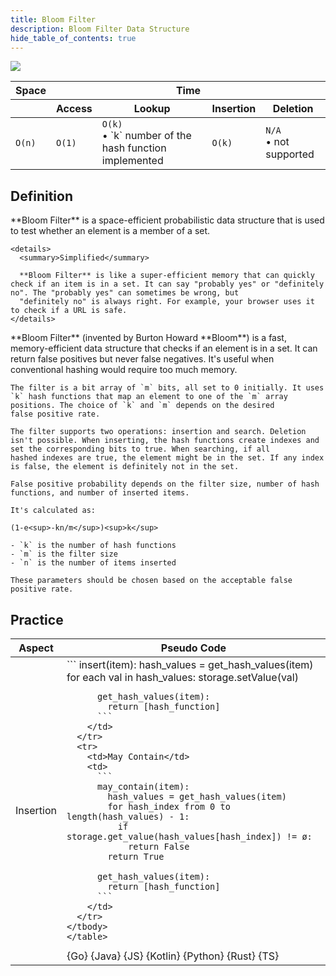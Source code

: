 ```yaml
---
title: Bloom Filter
description: Bloom Filter Data Structure
hide_table_of_contents: true
---
```




![](./assets/bloomFilter/bloomFilter.svg)

<table>
  <thead>
    <tr>
      <th>Space</th>
      <th colspan="4">Time</th>
    </tr>
    <tr>
      <th></th>
      <th>Access</th>
      <th>Lookup</th>
      <th>Insertion</th>
      <th>Deletion</th>
    </tr>
  </thead>
  <tbody>
    <tr>
      <td>
        <code className="fair">O(n)</code>
      </td>
      <td>
        <code className="excellent">O(1)</code>
      </td>
      <td>
        <code className="fair">O(k)</code> <br /> • `k` number of the hash
        function implemented
      </td>
      <td>
        <code className="fair">O(k)</code>
      </td>
      <td>
        <code className="na">N/A</code>
        <br /> • not supported
      </td>
    </tr>
  </tbody>
</table>

## Definition

<Tabs queryString="primary">
  <TabItem value="short" label="Short">
    **Bloom Filter** is a space-efficient probabilistic data structure that is used to test whether an element is a member of a set.

    <details>
      <summary>Simplified</summary>

      **Bloom Filter** is like a super-efficient memory that can quickly check if an item is in a set. It can say "probably yes" or "definitely no". The "probably yes" can sometimes be wrong, but
      "definitely no" is always right. For example, your browser uses it to check if a URL is safe.
    </details>

  </TabItem>
  <TabItem value="detailed" label="Detailed">
    **Bloom Filter** (invented by Burton Howard **Bloom**) is a fast, memory-efficient data structure that checks if an element is in a set. It can return false positives but never false negatives.
    It's useful when conventional hashing would require too much memory.

    The filter is a bit array of `m` bits, all set to 0 initially. It uses `k` hash functions that map an element to one of the `m` array positions. The choice of `k` and `m` depends on the desired
    false positive rate.

    The filter supports two operations: insertion and search. Deletion isn't possible. When inserting, the hash functions create indexes and set the corresponding bits to true. When searching, if all
    hashed indexes are true, the element might be in the set. If any index is false, the element is definitely not in the set.

    False positive probability depends on the filter size, number of hash functions, and number of inserted items.

    It's calculated as:

    (1-e<sup>-kn/m</sup>)<sup>k</sup>

    - `k` is the number of hash functions
    - `m` is the filter size
    - `n` is the number of items inserted

    These parameters should be chosen based on the acceptable false positive rate.

  </TabItem>
</Tabs>

## Practice

<Tabs queryString="primary">
  <TabItem value="practice" label="Practice">
    <table>
      <thead>
      <tr>
        <th>Aspect</th>
        <th>Pseudo Code</th>
      </tr>
      </thead>
    <tbody>
      <tr>
        <td>Insertion</td>
        <td>
          ```
          insert(item):
            hash_values = get_hash_values(item)
            for each val in hash_values:
              storage.setValue(val)

          get_hash_values(item):
            return [hash_function]
          ```
        </td>
      </tr>
      <tr>
        <td>May Contain</td>
        <td>
          ```
          may_contain(item):
            hash_values = get_hash_values(item)
            for hash_index from 0 to length(hash_values) - 1:
              if storage.get_value(hash_values[hash_index]) != ø:
                return False
            return True

          get_hash_values(item):
            return [hash_function]
          ```
        </td>
      </tr>
    </tbody>
    </table>

  </TabItem>
  <TabItem value="solution" label="Solution">
    <Tabs queryString="code">
      <TabItem value="go" label="" attributes={{title: "Go Lang", className: "code_lang go m"}}><CodeBlock language="go">{Go}</CodeBlock></TabItem>
      <TabItem value="java" label="" attributes={{title: "Java", className: "code_lang java m"}}><CodeBlock language="java">{Java}</CodeBlock></TabItem>
      <TabItem value="js" label="" attributes={{title: "JavaScript", className: "code_lang js m"}}><CodeBlock language="js">{JS}</CodeBlock></TabItem>
      <TabItem value="kotlin" label="" attributes={{title: "Kotlin", className: "code_lang kotlin m"}}><CodeBlock language="kotlin">{Kotlin}</CodeBlock></TabItem>
      <TabItem value="python" label="" attributes={{title: "Python", className: "code_lang python m"}}><CodeBlock language="python">{Python}</CodeBlock></TabItem>
      <TabItem value="rust" label="" attributes={{title: "Rust", className: "code_lang rust m"}}><CodeBlock language="rust">{Rust}</CodeBlock></TabItem>
      <TabItem value="ts" label="" attributes={{title: "TypeScript", className: "code_lang ts m"}}><CodeBlock language="ts">{TS}</CodeBlock></TabItem>
    </Tabs>
  </TabItem>
</Tabs>
